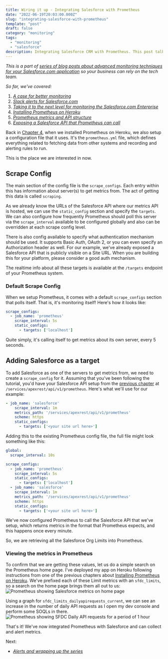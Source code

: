 ```yaml
---
title: Wiring it up - Integrating Salesforce with Prometheus
date: "2022-06-19T20:03:00.000Z"
slug: "integrating-salesforce-with-prometheus"
template: "post"
draft: false
category: "monitoring"
tags:
  - "monitoring"
  - "salesforce"
description: Integrating Salesforce CRM with Prometheus. This post talks about how to configure Prometheus to call the Salesforce API that returns metrics.
---
```


_This is a part of [series of blog posts about advanced monitoring techniques for your Salesforce.com application](/series-about-monitoring-your-salesforce-enterprise) so your business can rely on the tech team._

_So far, we've covered:_

1. _[A case for better monitoring](/a-case-for-better-monitoring)_
2. _[Slack alerts for Salesforce.com](/slack-alerts-for-salesforce)_
3. _[Taking it to the next level for monitoring the Salesforce.com Enterprise](/next-level-monitoring-for-your-salesforce-enterprise)_
4. _[Installing Prometheus on Heroku](/installing-prometheus-on-heroku)_
5. _[Prometheus metrics and API structure](/prometheus-metrics-and-api-structure)_
6. _[Exposing a Salesforce API that Prometheus can call](/creating-salesforce-api-to-invoke-from-prometheus)_

Back in [Chapter 4](/installing-prometheus-on-heroku), when we installed Prometheus on Heroku, we also setup a configuration file that it uses. It's the `prometheus.yml` file, which defines everything related to fetching data from other systems and recording and alerting rules to run. 

This is the place we are interested in now.

## Scrape Config

The main section of the config file is the `scrape_configs`. Each entry within this has information about server(s) to get metrics from. The act of getting this data is called `scraping`. 

As we already know the URLs of the Salesforce API where our metrics API is hosted, we can use the `static_config` section and specify the `targets`. We can also configure how frequently Prometheus should poll this server via the `scrape_interval` available to be configured globally and also can be overridden at each scrape config level.

There is also config available to specify what authentication mechanism should be used. It supports Basic Auth, OAuth 2, or you can even specify an Authorization header as well. For our example, we've already exposed a Salesforce API that is publicly visible on a Site URL. When you are building this for your platform, please consider a good auth mechanism.

The realtime info about all these targets is available at the `/targets` endpoint of your Prometheus system.

### Default Scrape Config

When we setup Prometheus, it comes with a default `scrape_configs` section that polls itself. That is, it's monitoring itself! Here's how it looks like:

```yml
scrape_configs:
  - job_name: 'prometheus'
    scrape_interval: 5s
    static_configs:
      - targets: ['localhost']
```

Quite simply, it's calling itself to get metrics about its own server, every 5 seconds.

## Adding Salesforce as a target

To add Salesforce as one of the servers to get metrics from, we need to create a `scrape_config` for it. Assuming that you've been following the tutorial, you'd have your Salesforce API setup from the [previous chapter](/creating-salesforce-api-to-invoke-from-prometheus) at `/services/apexrest/api/v1/prometheus`. Here's what we'll use for our example:

```yml
- job_name: 'salesforce'
    scrape_interval: 1m
    metrics_path: '/services/apexrest/api/v1/prometheus'
    scheme: https
    static_configs:
      - targets: ['<your site url here>']
```

Adding this to the existing Prometheus config file, the full file might look something like this:

```yml
global:
  scrape_interval: 10s

scrape_configs:
  - job_name: 'prometheus'
    scrape_interval: 5s
    static_configs:
      - targets: ['localhost']
  - job_name: 'salesforce'
    scrape_interval: 1m
    metrics_path: '/services/apexrest/api/v1/prometheus'
    scheme: https
    static_configs:
      - targets: ['<your site url here>']
```

We've now configured Prometheus to call the Salesforce API that we've setup, which returns metrics in the format that Prometheus expects, and this happens once every minute.

So, we are retrieving all the Salesforce Org Limits into Prometheus.

### Viewing the metrics in Prometheus

To confirm that we are getting these values, let us do a simple search on the Prometheus home page. I've deployed my app on Heroku following instructions from one of the previous chapters about [Installing Prometheus on Heroku](/installing-prometheus-on-heroku). We've prefixed each of these Limit metrics with an `sfdc_limits`, so a search on the home page brings them all out to us:
<picture>
  <source type="image/avif"
          srcset="./prometheus-home-showing-salesforce-metrics.avif" />
  <img alt="Prometheus showing Salesforce metrics on home page"
       src="./prometheus-home-showing-salesforce-metrics.png" />
</picture>

Using a graph for `sfdc_limits_dailyapirequests_current`, we can see an increase in the number of daily API requests as I open my dev console and perform some SOQLs in there. 
<picture>
  <source type="image/avif"
          srcset="./prometheus-daily-api-limits.avif" />
  <img alt="Prometheus showing SFDC Daily API requests for a period of 1 hour"
       src="./prometheus-daily-api-limits.png" />
</picture>

That's it! We've now integrated Prometheus with Salesforce and can collect and alert metrics.

Next:

- _[Alerts and wrapping up the series](monitoring-alerts-and-wrapping-the-series)_
